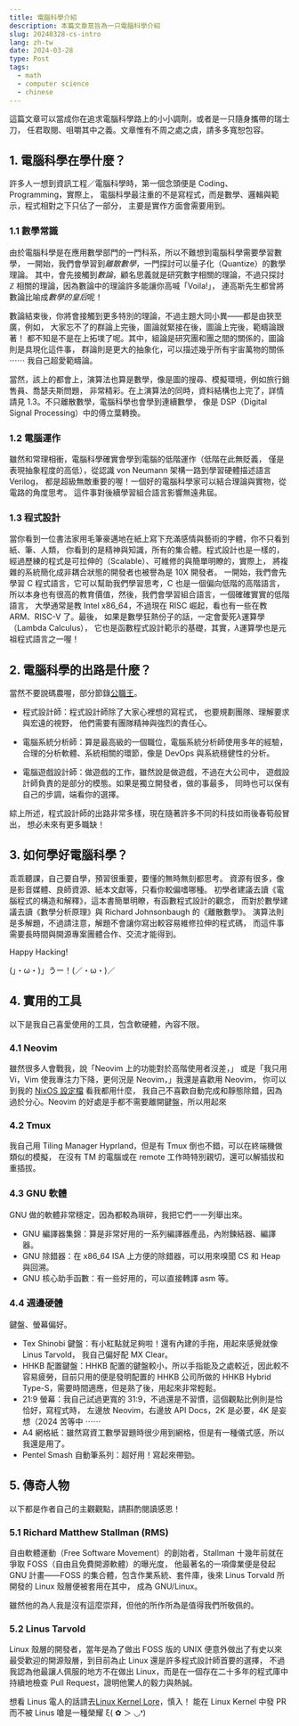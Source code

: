 ```yaml
---
title: 電腦科學介紹
description: 本篇文章意旨為一只電腦科學介紹
slug: 20240328-cs-intro
lang: zh-tw
date: 2024-03-28
type: Post
tags:
  - math
  - computer science
  - chinese
---
```


這篇文章可以當成你在追求電腦科學路上的小小調劑，或者是一只隨身攜帶的瑞士刀，
任君取閱、咀嚼其中之義。文章惟有不周之處之虞，請多多寬恕包容。

## 1. 電腦科學在學什麼？

許多人一想到資訊工程／電腦科學時，第一個念頭便是 Coding、Programming，實際上，
電腦科學最注重的不是寫程式，而是數學、邏輯與範示，程式相對之下只佔了一部分，
主要是實作方面會需要用到。

### 1.1 數學常識

由於電腦科學是在應用數學部門的一門科系，所以不難想到電腦科學需要學習數學，
一開始，我們會學習到*離散數學*，一門探討可以量子化（Quantize）的數學理論。
其中，會先接觸到*數論*，顧名思義就是研究數字相關的理論，不過只探討 $\mathbb{Z}$
相關的理論，因為數論中的理論許多能讓你高喊「Voila!」，
連高斯先生都曾將數論比喻成*數學的皇后*呢！

數論結束後，你將會接觸到更多特別的理論，不過主題大同小異——都是由狹至廣，例如，
大家忘不了的群論上完後，圖論就緊接在後，圖論上完後，範疇論跟著！
都不知是不是在上拓墣了呢。其中，組論是研究團和團之間的關係的，圖論則是具現化這件事，
群論則是更大的抽象化，可以描述幾乎所有宇宙萬物的關係 ⋯⋯ 我自己超愛範疇論。

當然，該上的都會上，演算法也算是數學，像是圖的搜尋、模擬環境，例如旅行銷售員、喬瑟夫斯問題，
非常精彩。在上演算法的同時，資料結構也上完了，詳情請見 1.3。不只離散數學，電腦科學也會學到連續數學，
像是 DSP（Digital Signal Processing）中的傅立葉轉換。

### 1.2 電腦運作

雖然和常理相衝，電腦科學確實會學到電腦的低階運作（低階在此無貶義，
僅是表現抽象程度的高低），從認識 von Neumann 架構一路到學習硬體描述語言 Verilog，
都是超級無敵重要的喔！一個好的電腦科學家可以結合理論與實物，從電路的角度思考。
這件事對後續學習組合語言影響無遠弗屆。

### 1.3 程式設計

當你看到一位書法家用毛筆豪邁地在紙上寫下充滿感情與藝術的字體，你不只看到紙、筆、人類，
你看到的是精神與知識，所有的集合體。程式設計也是一樣的，
經過歷練的程式是可拉伸的（Scalable）、可維修的與簡單明瞭的，實際上，
將複雜的系統簡化成非耦合狀態的開發者也被譽為是 10X 開發者。
一開始，我們會先學習 C 程式語言，它可以幫助我們學習思考，C 也是一個偏向低階的高階語言，
所以本身也有很高的教育價值，然後，我們會學習組合語言，一個確確實實的低階語言，
大學通常是教 Intel x86_64，不過現在 RISC 崛起，看也有一些在教 ARM、RISC-V 了。最後，
如果是數學狂熱份子的話，一定會愛死$\lambda$運算學（Lambda Calculus），
它也是函數程式設計範示的基礎，其實，$\lambda$運算學也是元祖程式語言之一喔！

## 2. 電腦科學的出路是什麼？

當然不要說碼農喔，部分節錄[公職王](https://www.public.com.tw/exam-education/univ-univcomputer-intro)。

- 程式設計師：程式設計師除了大家心裡想的寫程式，
  也要規劃團隊、理解要求與宏遠的視野，
  他們需要有團隊精神與強烈的責任心。

- 電腦系統分析師：算是最高級的一個職位，電腦系統分析師使用多年的經驗，
  合理的分析軟體、系統相關的環節，像是 DevOps 與系統穩健性的分析。

- 電腦遊戲設計師：做遊戲的工作，雖然說是做遊戲，不過在大公司中，
  遊戲設計師負責的是部分的模態。如果是獨立開發者，做的事最多，
  同時也可以保有自己的步調，端看你的選擇。

綜上所述，程式設計師的出路非常多樣，現在隨著許多不同的科技如雨後春筍般冒出，
想必未來有更多職缺！

## 3. 如何學好電腦科學？

乖乖聽課，自己要自學，預習很重要，要懂的無時無刻都思考。
資源有很多，像是影音媒體、良師資源、紙本文獻等，只看你較偏嗜哪種。
初學者建議去讀《電腦程式的構造和解釋》，這本書簡單明瞭，有函數程式設計的觀念，
而對於數學建議去讀《數學分析原理》與 Richard Johnsonbaugh 的《離散數學》。
演算法則是多解題，不過請注意，解題不會讓你寫出較容易維修拉伸的程式碼，
而這件事需要長時間與開源專案團體合作、交流才能得到。

Happy Hacking!

(」・ω・)」うー！(／・ω・)／

## 4. 實用的工具

以下是我自己喜愛使用的工具，包含軟硬體，內容不限。

### 4.1 Neovim

雖然很多人會戰我，說「Neovim 上的功能對於高階使用者沒差，」
或是「我只用 Vi，Vim 使我專注力下降，更何況是 Neovim，」我還是喜歡用 Neovim，
你可以到我的
[NixOS 設定檔](https://github.com/algasami/nixos_dotfiles/blob/main/users/algasami/home/programs/nvim.nix)
看我都用什麼，
我自己不喜歡自動完成和靜態除錯，因為過於分心。Neovim 的好處是手都不需要離開鍵盤，所以用起來

### 4.2 Tmux

我自己用 Tiling Manager Hyprland，但是有 Tmux 倒也不錯，可以在終端機做類似的模擬，
在沒有 TM 的電腦或在 remote 工作時特別親切，還可以解插拔和重插拔。

### 4.3 GNU 軟體

GNU 做的軟體非常穩定，因為都較為瑣碎，我把它們一一列舉出來。

- GNU 編譯器集錦：算是非常好用的一系列編譯器產品，內附鍊結器、編譯器。
- GNU 除錯器：在 x86_64 ISA 上方便的除錯器，可以用來嗅聞 CS 和 Heap 與回溯。
- GNU 核心助手函數：有一些好用的，可以直接轉譯 asm 等。

### 4.4 週邊硬體

鍵盤、螢幕偏好。

- Tex Shinobi 鍵盤：有小紅點就足夠啦！還有內建的手拖，用起來感覺就像 Linus Tarvold，
  我自己偏好配 MX Clear。
- HHKB 配置鍵盤：HHKB 配置的鍵盤較小，所以手指能及之處較近，因此較不容易疲勞，目前只用的便是發明配置的 HHKB 公司所做的
  HHKB Hybrid Type-S，需要時間適應，但是熟了後，用起來非常輕鬆。
- 21:9 螢幕：我自己試過更寬的 31:9，不過還是不習慣，這個觀點比例則是恰恰好，寫程式時，
  左邊放 Neovim，右邊放 API Docs，2K 是必要，4K 是妄想（2024 苦等中 ⋯⋯
- A4 網格紙：雖然寫資工數學習題時很少用到網格，但是有一種儀式感，所以我還是用了。
- Pentel Smash 自動筆系列：超好用！寫起來帶勁。

## 5. 傳奇人物

以下都是作者自己的主觀觀點，請斟酌閱讀感恩！

### 5.1 Richard Matthew Stallman (RMS)

自由軟體運動（Free Software Movement）的創始者，Stallman 十幾年前就在爭取 FOSS（自由且免費開源軟體）的曝光度，
他最著名的一項偉業便是發起 GNU 計畫——FOSS 的集合體，包含作業系統、套件庫，後來 Linus Torvald 所開發的 Linux 殼層便被套用在其中，
成為 GNU/Linux。

雖然他的為人我是沒有這麼崇拜，但他的所作所為是值得我們所敬佩的。

### 5.2 Linus Tarvold

Linux 殼層的開發者，當年是為了做出 FOSS 版的 UNIX 便意外做出了有史以來最受歡迎的開源殼層，到目前為止 Linux 還是許多程式設計師首要的選擇，
不過我認為他最讓人佩服的地方不在做出 Linux，而是在一個存在二十多年的程式庫中持續地檢查 Pull Request，證明他驚人的毅力與熱誠。

想看 Linus 電人的話請去[Linux Kernel Lore](https://lore.kernel.org/lkml/)，慎入！
能在 Linux Kernel 中發 PR 而不被 Linus 嗆是一種榮耀 ξ( ✿ ＞ ◡❛)
